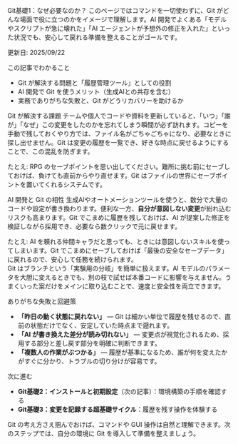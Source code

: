 ---
---


<Heading level={1}>Git基礎1：なぜ必要なのか？</Heading>
<Text>
  このページではコマンドを一切使わずに、Git がどんな場面で役に立つのかをイメージで理解します。AI 開発でよくある「モデルやスクリプトが急に壊れた」「AI エージェントが予想外の修正を入れた」といった状況でも、安心して戻れる準備を整えることがゴールです。
</Text>
<div className="mt-4 inline-flex items-center gap-1.5 rounded-full bg-emerald-50 px-2.5 py-1 text-xs/5 font-semibold text-emerald-800 ring-1 ring-emerald-200 dark:bg-emerald-400/10 dark:text-emerald-200 dark:ring-emerald-300/30">
  更新日: 2025/09/22
</div>

<Divider soft className="my-10" />

<Subheading level={2}>この記事でわかること</Subheading>
<ul className="mt-4 space-y-3 text-base/7 text-gray-700 dark:text-gray-300">
  <li>Git が解決する問題と「履歴管理ツール」としての役割</li>
  <li>AI 開発で Git を使うメリット（生成AIとの共存を含む）</li>
  <li>実務でありがちな失敗と、Git がどうリカバリーを助けるか</li>
</ul>

<Divider soft className="my-10" />

<Subheading level={2}>Git が解決する課題</Subheading>
<Text className="mt-3">
  チームや個人でコードや資料を更新していると、「いつ」「誰が」「なぜ」この変更をしたのかを忘れてしまう瞬間が必ず訪れます。コピーを手動で残しておくやり方では、ファイル名がごちゃごちゃになり、必要なときに探し出せません。Git は変更の履歴を一覧でき、好きな時点に戻せるようにすることで、この混乱を防ぎます。
</Text>
<div className="mt-3 analogy-card" role="note">
  たとえ: RPG のセーブポイントを思い出してください。難所に挑む前にセーブしておけば、負けても直前からやり直せます。Git はファイルの世界にセーブポイントを置いてくれるシステムです。
</div>

<Subheading level={2} className="mt-12">AI 開発と Git の相性</Subheading>
<Text className="mt-3">
  生成AIやオートメーションツールを使うと、数分で大量のコードや設定が書き換わります。便利な一方、<Strong>自分が意図しない変更</Strong>が紛れ込むリスクも高まります。Git でこまめに履歴を残しておけば、AI が提案した修正を検証しながら採用でき、必要なら数クリックで元に戻せます。
</Text>
<div className="mt-3 analogy-card" role="note">
  たとえ: AI を頼れる仲間キャラだと思っても、ときには意図しないスキルを使ってしまいます。Git でこまめにセーブしておけば「最後の安全なセーブデータ」に戻れるので、安心して任務を続けられます。
</div>

<Text className="mt-4">
  Git はブランチという「実験用の分岐」を簡単に扱えます。AI モデルのパラメータを大胆に変えるときでも、別の枝で試せば本番コードに影響を与えません。うまくいった案だけをメインに取り込むことで、速度と安全性を両立できます。
</Text>

<Subheading level={2} className="mt-12">ありがちな失敗と回避策</Subheading>
<ul className="mt-4 space-y-3 text-base/7 text-gray-700 dark:text-gray-300">
  <li>
    <Strong>「昨日の動く状態に戻れない」</Strong> — Git は細かい単位で履歴を残せるので、直前の状態だけでなく、安定していた時点まで遡れます。
  </li>
  <li>
    <Strong>「AI が書き換えた差分が読み切れない」</Strong> — 変更点が視覚化されるため、採用する部分と差し戻す部分を明確に判断できます。
  </li>
  <li>
    <Strong>「複数人の作業がぶつかる」</Strong> — 履歴が基準になるため、誰が何を変えたかがすぐに分かり、トラブルの切り分けが容易です。
  </li>
</ul>

<Divider soft className="my-10" />

<Subheading level={2}>次に進む</Subheading>
<ul className="mt-4 space-y-3 text-base/7 text-gray-700 dark:text-gray-300">
  <li>
    <Strong>Git基礎2：インストールと初期設定</Strong>（次の記事）：<TextLink href="/git-install">環境構築の手順</TextLink>を確認する
  </li>
  <li>
    <Strong>Git基礎3：変更を記録する超基礎サイクル</Strong>：履歴を残す操作を体験する
  </li>
</ul>

<Text className="mt-6">
  Git の考え方さえ掴んでおけば、コマンドや GUI 操作は自然と理解できます。次のステップでは、自分の環境に Git を導入して準備を整えましょう。
</Text>
